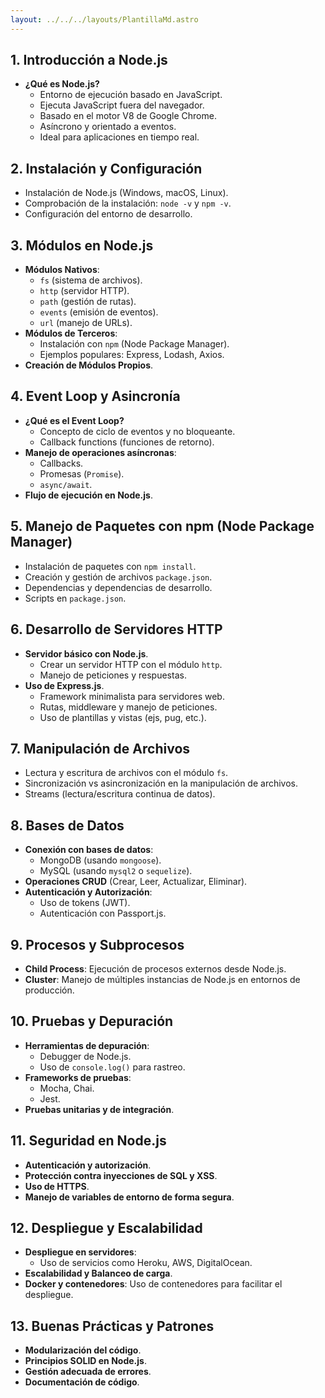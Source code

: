 ```yaml
---
layout: ../../../layouts/PlantillaMd.astro
---
```



<EtiquetaPost curso = "Backend" asignatura = "NodeJs"/>

## 1. Introducción a Node.js
- **¿Qué es Node.js?**
  - Entorno de ejecución basado en JavaScript.
  - Ejecuta JavaScript fuera del navegador.
  - Basado en el motor V8 de Google Chrome.
  - Asíncrono y orientado a eventos.
  - Ideal para aplicaciones en tiempo real.

## 2. Instalación y Configuración
- Instalación de Node.js (Windows, macOS, Linux).
- Comprobación de la instalación: `node -v` y `npm -v`.
- Configuración del entorno de desarrollo.

## 3. Módulos en Node.js
- **Módulos Nativos**:
  - `fs` (sistema de archivos).
  - `http` (servidor HTTP).
  - `path` (gestión de rutas).
  - `events` (emisión de eventos).
  - `url` (manejo de URLs).
- **Módulos de Terceros**:
  - Instalación con `npm` (Node Package Manager).
  - Ejemplos populares: Express, Lodash, Axios.
- **Creación de Módulos Propios**.

## 4. Event Loop y Asincronía
- **¿Qué es el Event Loop?**
  - Concepto de ciclo de eventos y no bloqueante.
  - Callback functions (funciones de retorno).
- **Manejo de operaciones asíncronas**:
  - Callbacks.
  - Promesas (`Promise`).
  - `async/await`.
- **Flujo de ejecución en Node.js**.

## 5. Manejo de Paquetes con npm (Node Package Manager)
- Instalación de paquetes con `npm install`.
- Creación y gestión de archivos `package.json`.
- Dependencias y dependencias de desarrollo.
- Scripts en `package.json`.

## 6. Desarrollo de Servidores HTTP
- **Servidor básico con Node.js**.
  - Crear un servidor HTTP con el módulo `http`.
  - Manejo de peticiones y respuestas.
- **Uso de Express.js**.
  - Framework minimalista para servidores web.
  - Rutas, middleware y manejo de peticiones.
  - Uso de plantillas y vistas (ejs, pug, etc.).

## 7. Manipulación de Archivos
- Lectura y escritura de archivos con el módulo `fs`.
- Sincronización vs asincronización en la manipulación de archivos.
- Streams (lectura/escritura continua de datos).

## 8. Bases de Datos
- **Conexión con bases de datos**:
  - MongoDB (usando `mongoose`).
  - MySQL (usando `mysql2` o `sequelize`).
- **Operaciones CRUD** (Crear, Leer, Actualizar, Eliminar).
- **Autenticación y Autorización**:
  - Uso de tokens (JWT).
  - Autenticación con Passport.js.

## 9. Procesos y Subprocesos
- **Child Process**: Ejecución de procesos externos desde Node.js.
- **Cluster**: Manejo de múltiples instancias de Node.js en entornos de producción.

## 10. Pruebas y Depuración
- **Herramientas de depuración**:
  - Debugger de Node.js.
  - Uso de `console.log()` para rastreo.
- **Frameworks de pruebas**:
  - Mocha, Chai.
  - Jest.
- **Pruebas unitarias y de integración**.

## 11. Seguridad en Node.js
- **Autenticación y autorización**.
- **Protección contra inyecciones de SQL y XSS**.
- **Uso de HTTPS**.
- **Manejo de variables de entorno de forma segura**.

## 12. Despliegue y Escalabilidad
- **Despliegue en servidores**:
  - Uso de servicios como Heroku, AWS, DigitalOcean.
- **Escalabilidad y Balanceo de carga**.
- **Docker y contenedores**: Uso de contenedores para facilitar el despliegue.

## 13. Buenas Prácticas y Patrones
- **Modularización del código**.
- **Principios SOLID en Node.js**.
- **Gestión adecuada de errores**.
- **Documentación de código**.
